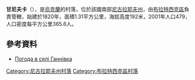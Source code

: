 {{coord|48|4|20|N|31|37|58|E|scale:100000|display=title}}

'''甘尼夫卡'''（{{lang-uk|Ганнівка}}），是[[烏克蘭|烏克蘭]]的村落，位於該國南部[[尼古拉耶夫州|尼古拉耶夫州]]，由[[布拉特西克區|布拉特西克區]]負責管轄，始建於1820年，面積1.31平方公里，海拔高度192米，2001年人口479，人口密度每平方公里365.6人。

==參考資料==
* [http://weather.in.ua/ua/nikolaevskaja/4905 Погода в селі Ганнівка] {{Wayback|url=http://weather.in.ua/ua/nikolaevskaja/4905 |date=20160606143607 }}

[[Category:尼古拉耶夫州村落|Category:尼古拉耶夫州村落]]
[[Category:布拉特西克區村落|Category:布拉特西克區村落]]


{{Mykolaiv-geo-stub}}